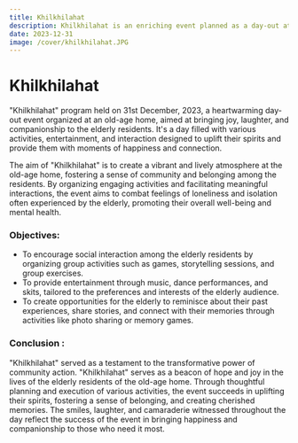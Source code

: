 ```yaml
---
title: Khilkhilahat
description: Khilkhilahat is an enriching event planned as a day-out at an old-age home , creating a vibrant and joyous atmosphere there and spending the day with them.
date: 2023-12-31
image: /cover/khilkhilahat.JPG
---
```


# Khilkhilahat

"Khilkhilahat" program held on 31st December, 2023, a heartwarming day-out event organized at an old-age home, aimed at bringing joy, laughter, and companionship to the elderly residents. It's a day filled with various activities, entertainment, and interaction designed to uplift their spirits and provide them with moments of happiness and connection.

The aim of "Khilkhilahat" is to create a vibrant and lively atmosphere at the old-age home, fostering a sense of community and belonging among the residents. By organizing engaging activities and facilitating meaningful interactions, the event aims to combat feelings of loneliness and isolation often experienced by the elderly, promoting their overall well-being and mental health.

### Objectives:
- To encourage social interaction among the elderly residents by organizing group activities such as games, storytelling sessions, and group exercises.
- To provide entertainment through music, dance performances, and skits, tailored to the preferences and interests of the elderly audience.
- To create opportunities for the elderly to reminisce about their past experiences, share stories, and connect with their memories through activities like photo sharing or memory games.

### Conclusion :
"Khilkhilahat" served as a testament to the transformative power of community action. "Khilkhilahat" serves as a beacon of hope and joy in the lives of the elderly residents of the old-age home. Through thoughtful planning and execution of various activities, the event succeeds in uplifting their spirits, fostering a sense of belonging, and creating cherished memories. The smiles, laughter, and camaraderie witnessed throughout the day reflect the success of the event in bringing happiness and companionship to those who need it most.
